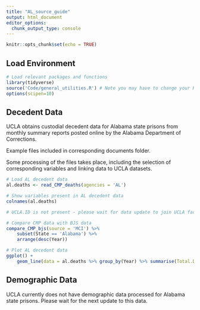 ```yaml
---
title: "AL_source_guide"
output: html_document
editor_options: 
  chunk_output_type: console
---
```


```r
knitr::opts_chunk$set(echo = TRUE)
```

## Load Environment

```r
# Load relevant packages and functions
library(tidyverse)
source('Code/general_utilities.R') # Note you may have to change your Rmarkdown option for evaluate chunks to project instead of document
options(scipen=10)
```

## Decedent Data

UCLA obtains custodial decedent data for Alabama state prisons from monthly summary reports posted online by the Alabama Department of Corrections.

Example files included in corresponding documents folder. 

Some processing of the files takes place, including the selection of corresponding variables and linking data to UCLA datasets. 

```r
# Load AL decedent data
al.deaths <- read_CMP_deaths(agencies = 'AL')

# Show variables present in AL decedent data
colnames(al.deaths)

# UCLA.ID is not present - please wait for data update to join UCLA facility data

# Compare CMP data with BJS data
compare_CMP_bjs(source = 'MCI') %>%
    subset(State == 'Alabama') %>%
    arrange(desc(Year))

# Plot AL decedent data 
ggplot() +
    geom_line(data = al.deaths %>% group_by(Year) %>% summarise(Total.Deaths = n()),aes(x = Year, y = Total.Deaths))

```


## Demographic Data

UCLA currently does not have demographic data processed for Alabama state prisons. Please wait for the next update to this data. 

